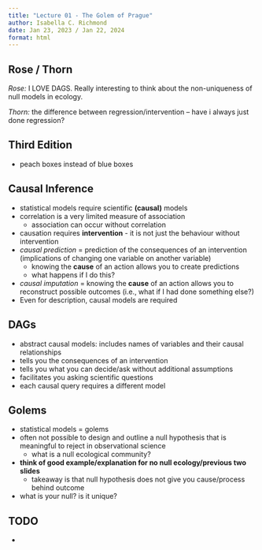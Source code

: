 ```yaml
---
title: "Lecture 01 - The Golem of Prague"
author: Isabella C. Richmond
date: Jan 23, 2023 / Jan 22, 2024
format: html
---
```


## Rose / Thorn

*Rose:* I LOVE DAGS. Really interesting to think about the non-uniqueness of null models in ecology.

*Thorn:* the difference between regression/intervention -- have i always just done regression?

## Third Edition

-   peach boxes instead of blue boxes

## Causal Inference

-   statistical models require scientific **(causal)** models
-   correlation is a very limited measure of association
    -   association can occur without correlation
-   causation requires **intervention** - it is not just the behaviour without intervention
-   *causal prediction* = prediction of the consequences of an intervention (implications of changing one variable on another variable)
    -   knowing the **cause** of an action allows you to create predictions
    -   what happens if I do this?
-   *causal imputation* = knowing the **cause** of an action allows you to reconstruct possible outcomes (i.e., what if I had done something else?)
-   Even for description, causal models are required

## DAGs

-   abstract causal models: includes names of variables and their causal relationships
-   tells you the consequences of an intervention
-   tells you what you can decide/ask without additional assumptions
-   facilitates you asking scientific questions
-   each causal query requires a different model

## Golems

-   statistical models = golems
-   often not possible to design and outline a null hypothesis that is meaningful to reject in observational science
    -   what is a null ecological community?
-   **think of good example/explanation for no null ecology/previous two slides**
    -   takeaway is that null hypothesis does not give you cause/process behind outcome
-   what is your null? is it unique?

## TODO

-   
